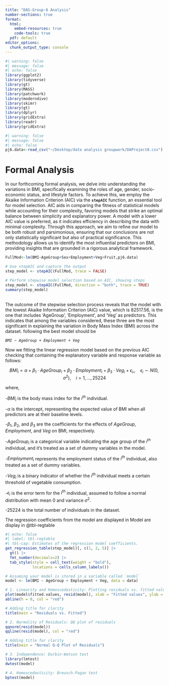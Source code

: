 ```yaml
---
title: "DAS-Group-6 Analysis"
number-sections: true
format: 
  html:
    embed-resources: true
    code-tools: true
  pdf: default
editor_options: 
  chunk_output_type: console
---
```


```r
#| warning: false
#| message: false 
#| echo: false 
library(ggplot2) 
library(tidyverse) 
library(gt) 
library(MASS) 
library(patchwork) 
library(moderndive) 
library(skimr) 
library(gt)
library(dplyr)
library(gridExtra)
library(readr)
library(gridExtra)
```

```r
#| warning: false
#| message: false 
#| echo: false 
pj6.data<-read_csv("~/Desktop/data analysis groupwork/DAProject8.csv")
```

# Formal Analysis {#sec-fas}

In our forthcoming formal analysis, we delve into understanding the variations in BMI, specifically examining the roles of age, gender, socio-economic status, and lifestyle factors. To achieve this, we employ the Akaike Information Criterion (AIC) via the **`stepAIC`** function, an essential tool for model selection. AIC aids in comparing the fitness of statistical models while accounting for their complexity, favoring models that strike an optimal balance between simplicity and explanatory power. A model with a lower AIC value is preferred, as it indicates efficiency in describing the data with minimal complexity. Through this approach, we aim to refine our model to be both robust and parsimonious, ensuring that our conclusions are not only statistically significant but also of practical significance. This methodology allows us to identify the most influential predictors on BMI, providing insights that are grounded in a rigorous analytical framework.

```r

FullMod<-lm(BMI~AgeGroup+Sex+Employment+Veg+Fruit,pj6.data)

# Use stepAIC and capture the output
step_model <- stepAIC(FullMod, trace = FALSE)

# Perform stepwise model selection based on AIC, showing steps
step_model <- stepAIC(FullMod, direction = "both", trace = TRUE)
summary(step_model)


```

\
The outcome of the stepwise selection process reveals that the model with the lowest Akaike Information Criterion (AIC) value, which is 82517.56, is the one that includes 'AgeGroup', 'Employment', and 'Veg' as predictors. This indicates that among the variables considered, these three are the most significant in explaining the variation in Body Mass Index (BMI) across the dataset. following the best model should be

*`BMI ~ AgeGroup + Employment + Veg`*

Now we fitting the linear regression model based on the previous AIC checking that containing the explanatory variable and response variable as follows:

$$
BMI_{i} = \alpha + \beta_1 \cdot AgeGroup_{i} + \beta_2 \cdot Employment_{i} + \beta_3 \cdot Veg_{i} + \epsilon_{i}, ,~~~~ \epsilon_i \sim N(0, \sigma^2), ~~~~ i=1,\ldots,25224\nonumber
$$

where,

\-$BMI_{i}$ is the body mass index for the $i^{th}$ individual.

\-$\alpha$ is the intercept, representing the expected value of BMI when all predictors are at their baseline levels.

\-$\beta_{1}$, $\beta_{2}$, and $\beta_{3}$ are the coefficients for the effects of $AgeGroup$, $Employment$, and $Veg$ on BMI, respectively.

\-$AgeGroup_{i}$ is a categorical variable indicating the age group of the $i^{th}$ individual, and it's treated as a set of dummy variables in the model.

\-$Employment_{i}$ represents the employment status of the $i^{th}$ individual, also treated as a set of dummy variables.

\-$Veg_{i}$ is a binary indicator of whether the $i^{th}$ individual meets a certain threshold of vegetable consumption.

\-$\epsilon_{i}$ is the error term for the $i^{th}$ individual, assumed to follow a normal distribution with mean 0 and variance $\sigma^{2}$.

\-$25224$ is the total number of individuals in the dataset.

The regression coefficients from the model are displayed in Model are display in @tbl-regtable

```r
#| echo: false
#| label: tbl-regtable
#| tbl-cap: Estimates of the regression model coefficients.
get_regression_table(step_model)[, c(1, 2, 5)] |>
  gt() |> 
  fmt_number(decimals=2) |>
  tab_style(style = cell_text(weight = "bold"),
            locations = cells_column_labels())
```

```r
# Assuming your model is stored in a variable called `model`
model <- lm(BMI ~ AgeGroup + Employment + Veg, data = data)

# 1. Linearity and Homoscedasticity: Plotting residuals vs. fitted values
plot(model$fitted.values, resid(model), xlab = "Fitted values", ylab = "Residuals")
abline(h = 0, col = "red")

# Adding title for clarity
title(main = "Residuals vs. Fitted")

# 2. Normality of Residuals: QQ plot of residuals
qqnorm(resid(model))
qqline(resid(model), col = "red")

# Adding title for clarity
title(main = "Normal Q-Q Plot of Residuals")

# 3. Independence: Durbin-Watson test
library(lmtest)
dwtest(model)

# 4. Homoscedasticity: Breusch-Pagan test
bptest(model)

```
